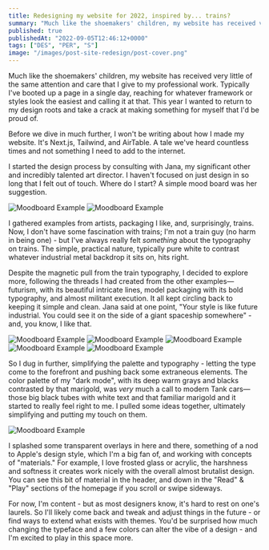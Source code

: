 ```yaml
---
title: Redesigning my website for 2022, inspired by... trains?
summary: "Much like the shoemakers' children, my website has received very little of the same attention and care that I give to my professional work. This year I wanted to return to my design roots and take a crack at making something for myself that I'd be proud of."
published: true
publishedAt: "2022-09-05T12:46:12+0000"
tags: ["DES", "PER", "S"]
image: "/images/post-site-redesign/post-cover.png"
---
```


Much like the shoemakers' children, my website has received very little of the same attention and care that I give to my professional work. Typically I've booted up a page in a single day, reaching for whatever framework or styles look the easiest and calling it at that. This year I wanted to return to my design roots and take a crack at making something for myself that I'd be proud of.

Before we dive in much further, I won't be writing about how I made my website. It's Next.js, Tailwind, and AirTable. A tale we've heard countless times and not something I need to add to the internet.

I started the design process by consulting with Jana, my significant other and incredibly talented art director. I haven't focused on just design in so long that I felt out of touch. Where do I start? A simple mood board was her suggestion.

![Moodboard Example](/images/post-site-redesign/moodboard-1.webp)
![Moodboard Example](/images/post-site-redesign/moodboard-2.webp)

I gathered examples from artists, packaging I like, and, surprisingly, trains. Now, I don't have some fascination with trains; I'm not a train guy (no harm in being one) - but I've always really felt _something_ about the typography on trains. The simple, practical nature, typically pure white to contrast whatever industrial metal backdrop it sits on, hits right.

Despite the magnetic pull from the train typography, I decided to explore more, following the threads I had created from the other examples—futurism, with its beautiful intricate lines, model packaging with its bold typography, and almost militant execution. It all kept circling back to keeping it simple and clean. Jana said at one point, "Your style is like future industrial. You could see it on the side of a giant spaceship somewhere" - and, you know, I like that.

![Moodboard Example](/images/post-site-redesign/example-1.webp)
![Moodboard Example](/images/post-site-redesign/example-2.webp)
![Moodboard Example](/images/post-site-redesign/example-3.webp)
![Moodboard Example](/images/post-site-redesign/example-5.webp)
![Moodboard Example](/images/post-site-redesign/example-4.webp)

So I dug in further, simplifying the palette and typography - letting the type come to the forefront and pushing back some extraneous elements. The color palette of my "dark mode", with its deep warm grays and blacks contrasted by that marigold, was _very_ much a call to modern Tank cars—those big black tubes with white text and that familiar marigold and it started to really feel right to me. I pulled some ideas together, ultimately simplifying and putting my touch on them.

![Moodboard Example](/images/post-site-redesign/example-6.webp)

I splashed some transparent overlays in here and there, something of a nod to Apple's design style, which I'm a big fan of, and working with concepts of "materials." For example, I love frosted glass or acrylic, the harshness and softness it creates work nicely with the overall almost brutalist design. You can see this bit of material in the header, and down in the "Read" & "Play" sections of the homepage if you scroll or swipe sideways.

For now, I'm content - but as most designers know, it's hard to rest on one's laurels. So I'll likely come back and tweak and adjust things in the future - or find ways to extend what exists with themes. You'd be surprised how much changing the typeface and a few colors can alter the vibe of a design - and I'm excited to play in this space more.
